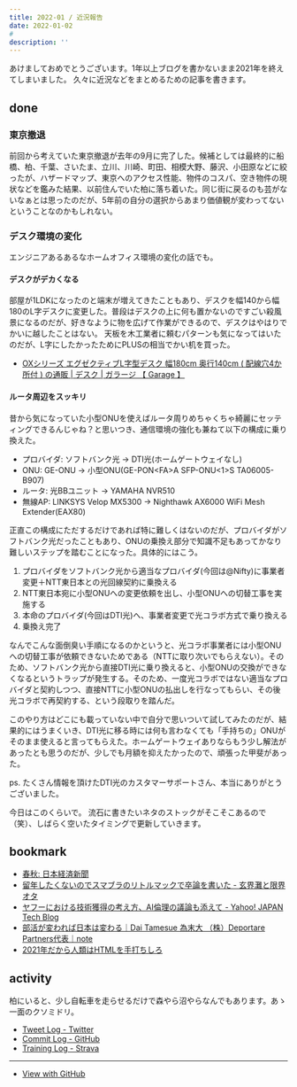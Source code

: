 ```yaml
---
title: 2022-01 / 近況報告
date: 2022-01-02
# 
description: ''
---
```


あけましておめでとうございます。1年以上ブログを書かないまま2021年を終えてしまいました。
久々に近況などをまとめるための記事を書きます。

## done

### 東京撤退

前回から考えていた東京撤退が去年の9月に完了した。候補としては最終的に船橋、柏、千葉、さいたま、立川、川崎、町田、相模大野、藤沢、小田原などに絞ったが、ハザードマップ、東京へのアクセス性能、物件のコスパ、空き物件の現状などを鑑みた結果、以前住んでいた柏に落ち着いた。同じ街に戻るのも芸がないなぁとは思ったのだが、5年前の自分の選択からあまり価値観が変わってないということなのかもしれない。

### デスク環境の変化

エンジニアあるあるなホームオフィス環境の変化の話でも。

#### デスクがデカくなる

<Tweet tweetLink="https://twitter.com/legnoh/status/1395185962276188160" />

部屋が1LDKになったのと端末が増えてきたこともあり、デスクを幅140から幅180のL字デスクに変更した。普段はデスクの上に何も置かないのですごい殺風景になるのだが、好きなように物を広げて作業ができるので、デスクはやはりでかいに越したことはない。
天板を木工業者に頼むパターンも気になってはいたのだが、L字にしたかったためにPLUSの相当でかい机を買った。

- [OXシリーズ エグゼクティブL字型デスク 幅180cm 奥行140cm ( 配線穴4か所付 ) の通販 | デスク | ガラージ 【 Garage 】](https://garage.plus.co.jp/products/detail.php?product_id=166535)

#### ルータ周辺をスッキリ

<Tweet tweetLink="https://twitter.com/legnoh/status/1379406247288446977" />

昔から気になっていた小型ONUを使えばルータ周りめちゃくちゃ綺麗にセッティングできるんじゃね？と思いつき、通信環境の強化も兼ねて以下の構成に乗り換えた。

- プロバイダ: ソフトバンク光 → DTI光(ホームゲートウェイなし)
- ONU: GE-ONU → 小型ONU(GE-PON&lt;FA&gt;A SFP-ONU&lt;1&gt;S TA06005-B907)
- ルータ: 光BBユニット → YAMAHA NVR510
- 無線AP: LINKSYS Velop MX5300 → Nighthawk AX6000 WiFi Mesh Extender(EAX80)

正直この構成にただするだけであれば特に難しくはないのだが、プロバイダがソフトバンク光だったこともあり、ONUの乗換え部分で知識不足もあってかなり難しいステップを踏むことになった。具体的にはこう。

1. プロバイダをソフトバンク光から適当なプロバイダ(今回は@Nifty)に事業者変更＋NTT東日本との光回線契約に乗換える
1. NTT東日本宛に小型ONUへの変更依頼を出し、小型ONUへの切替工事を実施する
1. 本命のプロバイダ(今回はDTI光)へ、事業者変更で光コラボ方式で乗り換える
1. 乗換え完了

なんでこんな面倒臭い手順になるのかというと、光コラボ事業者には小型ONUへの切替工事が依頼できないためである（NTTに取り次いでもらえない）。そのため、ソフトバンク光から直接DTI光に乗り換えると、小型ONUの交換ができなくなるというトラップが発生する。そのため、一度光コラボではない適当なプロバイダと契約しつつ、直接NTTに小型ONUの払出しを行なってもらい、その後光コラボで再契約する、という段取りを踏んだ。

このやり方はどこにも載っていない中で自分で思いついて試してみたのだが、結果的にはうまくいき、DTI光に移る時には何も言わなくても「手持ちの」ONUがそのまま使えると言ってもらえた。ホームゲートウェイありならもう少し解法があったとも思うのだが、少しでも月額を抑えたかったので、頑張った甲斐があった。

ps. たくさん情報を頂けたDTI光のカスタマーサポートさん、本当にありがとうございました。

今日はこのくらいで。
流石に書きたいネタのストックがそこそこあるので（笑）、しばらく空いたタイミングで更新していきます。

## bookmark

- [春秋: 日本経済新聞](https://www.nikkei.com/article/DGKKZO78891040R00C22A1MM8000/)
- [留年したくないのでスマブラのリトルマックで卒論を書いた - 玄界灘と限界オタ](https://toiharuka.hatenablog.com/entry/2021/12/25/151429)
- [ヤフーにおける技術獲得の考え方、AI倫理の議論も添えて - Yahoo! JAPAN Tech Blog](https://techblog.yahoo.co.jp/entry/2021121330233790/)
- [部活が変われば日本は変わる｜Dai Tamesue 為末大 （株）Deportare Partners代表｜note](https://note.com/daitamesue/n/n14ad39cb349e)
- [2021年だから人類はHTMLを手打ちしろ](https://youkoseki.com/f/2021_html)


## activity

柏にいると、少し自転車を走らせるだけで森やら沼やらなんでもあります。あゝ一面のクソミドリ。

<Instagram instagramId="CUjwzXgpMg1" />

- [Tweet Log - Twitter](https://twitter.com/search?q=(from%3Alegnoh)%20until%3A2022-01-02%20since%3A2021-12-27%20-filter%3Areplies&src=typed_query)
- [Commit Log - GitHub](https://github.com/legnoh?tab=overview&from=2021-12-27&to=2022-01-02)
- [Training Log - Strava](https://www.strava.com/athletes/47349424/training/log)

----

- [View with GitHub](https://github.com/legnoh/leglog/blob/master/content/posts/202x/2022/01/index.md)
